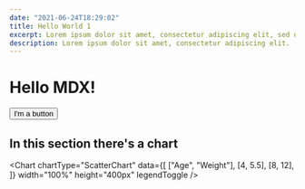 ```yaml
---
date: "2021-06-24T18:29:02"
title: Hello World 1
excerpt: Lorem ipsum dolor sit amet, consectetur adipiscing elit, sed do eiusmod tempor incididunt ut labore et dolore magna aliqua.
description: Lorem ipsum dolor sit amet, consectetur adipiscing elit.
---
```



# Hello MDX!

<Button>I'm a button</Button>

## In this section there's a chart

<Chart
  chartType="ScatterChart"
  data={[
    ["Age", "Weight"],
    [4, 5.5],
    [8, 12],
  ]}
  width="100%"
  height="400px"
  legendToggle
/>
